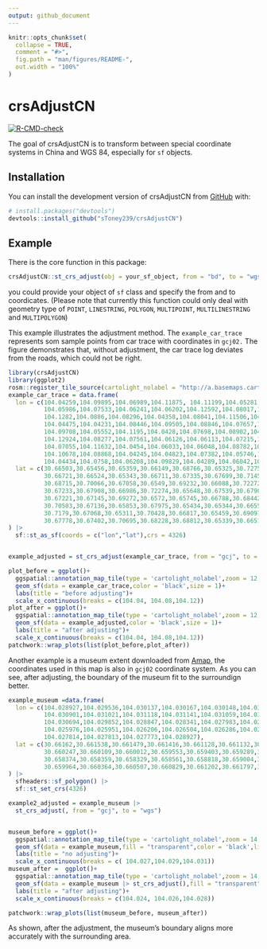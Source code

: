```yaml
---
output: github_document
---
```


<!-- README.md is generated from README.Rmd. Please edit that file -->

```r
knitr::opts_chunk$set(
  collapse = TRUE,
  comment = "#>",
  fig.path = "man/figures/README-",
  out.width = "100%"
)
```

# crsAdjustCN

<!-- badges: start -->
[![R-CMD-check](https://github.com/sToney239/chinaCRS/actions/workflows/R-CMD-check.yaml/badge.svg)](https://github.com/sToney239/chinaCRS/actions/workflows/R-CMD-check.yaml)
<!-- badges: end -->

The goal of crsAdjustCN is to transform between special coordinate systems in China and WGS 84, especially for `sf` objects.

## Installation

You can install the development version of crsAdjustCN from [GitHub](https://github.com/sToney239/crsAdjustCN) with:

``` r
# install.packages("devtools")
devtools::install_github("sToney239/crsAdjustCN")
```

## Example

There is the core function in this package:
```r
crsAdjustCN::st_crs_adjust(obj = your_sf_object, from = "bd", to = "wgs")
```
you could provide your object of `sf` class and specify the from and to coordicates. (Please note that currently this function could only deal with geometry type of `POINT`, `LINESTRING`, `POLYGON`, `MULTIPOINT`, `MULTILINESTRING` and `MULTIPOLYGON`)

This example illustrates the adjustment method. The `example_car_trace` represents som sample points from car trace with coordinates in `gcj02.` The figure demonstrates that, without adjustment, the car trace log deviates from the roads, which could not be right. 

```r
library(crsAdjustCN)
library(ggplot2)
rosm::register_tile_source(cartolight_nolabel = "http://a.basemaps.cartocdn.com/light_nolabels/${z}/${x}/${y}.png")
example_car_trace = data.frame(
  lon = c(104.04259,104.09895,104.06989,104.11875, 104.11199,104.05281,104.04718,104.10675,104.10259,
          104.05986,104.07533,104.06241,104.06202,104.12592,104.08017,104.05254,104.05819,104.08698,104.07674,104.06063,104.0432,
          104.1282,104.0886,104.08296,104.04358,104.08041,104.11506,104.04284,104.08634,104.04345,104.06618,104.04731,104.09897,
          104.04475,104.04231,104.08446,104.09505,104.08846,104.07657,104.04348,104.06209,104.04258,104.09211,104.04442,
          104.09708,104.05552,104.1195,104.0428,104.07698,104.08902,104.04319,104.12407,104.05383,104.11511,104.04268,104.09454,
          104.12924,104.08277,104.07561,104.06126,104.06113,104.07215,104.05571,104.04222,104.10462,104.09748,104.06201,
          104.07055,104.11632,104.0454,104.06033,104.06048,104.08782,104.04258,104.04346,104.10895,104.05043,104.08215,104.08212,
          104.10678,104.08868,104.04245,104.04823,104.07382,104.05746,104.07004,104.09889,104.04358,104.10868,104.04303,
          104.04434,104.0758,104.06208,104.09829,104.04289,104.06042,104.06624,104.1096,104.08728,104.07869),
  lat = c(30.66503,30.65456,30.65359,30.66149,30.68766,30.65325,30.72758,30.65461,30.67891,30.68876,
          30.66721,30.66524,30.65343,30.66711,30.67335,30.67699,30.71459,30.65421,30.68907,30.6637,30.70704,30.70651,30.68355,
          30.68715,30.70066,30.67058,30.6549,30.69232,30.66088,30.72272,30.68595,30.68175,30.65459,30.70155,30.65522,30.6616,
          30.67233,30.67908,30.66986,30.72274,30.65648,30.67539,30.67907,30.70196,30.70319,30.65327,30.65505,30.68427,
          30.67221,30.67145,30.69272,30.6572,30.65745,30.66788,30.68442,30.69558,30.69206,30.6844,30.65374,30.68198,30.72126,
          30.70503,30.67136,30.65853,30.67975,30.65434,30.65344,30.6655,30.67137,30.69862,30.65335,30.65345,30.66321,30.67539,
          30.7179,30.67068,30.65311,30.70428,30.66817,30.65459,30.69097,30.66504,30.67249,30.70352,30.71578,30.65379,30.65446,
          30.67778,30.67402,30.70695,30.68228,30.68812,30.65339,30.66519,30.68415,30.65349,30.70909,30.67092,30.65407,30.69442)
) |> 
  sf::st_as_sf(coords = c("lon","lat"),crs = 4326)


example_adjusted = st_crs_adjust(example_car_trace, from = "gcj", to = "wgs")

plot_before = ggplot()+
  ggspatial::annotation_map_tile(type = 'cartolight_nolabel',zoom = 12,progress ="none")+
  geom_sf(data = example_car_trace,color = 'black',size = 1)+
  labs(title = "before adjusting")+
  scale_x_continuous(breaks = c(104.04, 104.08,104.12))
plot_after = ggplot()+
  ggspatial::annotation_map_tile(type = 'cartolight_nolabel',zoom = 12,progress ="none")+
  geom_sf(data = example_adjusted,color = 'black',size = 1)+
  labs(title = "after adjusting")+
  scale_x_continuous(breaks = c(104.04, 104.08,104.12))
patchwork::wrap_plots(list(plot_before,plot_after))
```

Another example is a museum extent downloaded from [Amap](https://www.amap.com/), the coordinates used in this map is also in `gcj02` coordinate system. As you can see, after adjusting, the boundary of the museum fit to the surroundign better.

```r
example_museum =data.frame(
  lon = c(104.028927,104.029536,104.030137,104.030167,104.030148,104.030056,104.030013,104.030116,104.030805,
          104.030901,104.031021,104.031118,104.031141,104.031059,104.031052,104.031079,104.031205,104.03144,104.031448,
          104.030694,104.029852,104.028847,104.028341,104.027983,104.027782,104.027484,104.02722,104.026924,104.026675,104.026397,
          104.025976,104.025951,104.026206,104.026504,104.026286,104.025729,104.02591,104.026054,104.026835,104.026814,
          104.027814,104.027813,104.027773,104.028927),
  lat = c(30.66162,30.661538,30.661479,30.661416,30.661128,30.661132,30.660775,30.660776,30.66071,30.660463,
          30.660247,30.660109,30.660012,30.659553,30.659403,30.659289,30.659078,30.658825,30.658648,30.658498,30.658491,
          30.658374,30.658359,30.658329,30.658561,30.658818,30.659004,30.659151,30.659287,30.659403,30.659569,30.659596,
          30.659964,30.660364,30.660507,30.660829,30.661202,30.661797,30.661843,30.662287,30.662323,30.661988,30.661698,30.66162)
) |> 
  sfheaders::sf_polygon() |> 
  sf::st_set_crs(4326) 

example2_adjusted = example_museum |> 
  st_crs_adjust(, from = "gcj", to = "wgs")


museum_before = ggplot()+
  ggspatial::annotation_map_tile(type = 'cartolight_nolabel',zoom = 14,progress ="none")+
  geom_sf(data = example_museum,fill = "transparent",color = 'black',linetype = 2)+
  labs(title = "no adjusting")+
  scale_x_continuous(breaks = c( 104.027,104.029,104.031))
museum_after =  ggplot()+
  ggspatial::annotation_map_tile(type = 'cartolight_nolabel',zoom = 14,progress ="none")+
  geom_sf(data = example_museum |> st_crs_adjust(),fill = "transparent",color = 'black',linetype = 2)+
  labs(title = "after adjusting")+
  scale_x_continuous(breaks = c(104.024, 104.026,104.028))

patchwork::wrap_plots(list(museum_before, museum_after))
```

As shown, after the adjustment, the museum's boundary aligns more accurately with the surrounding area.

